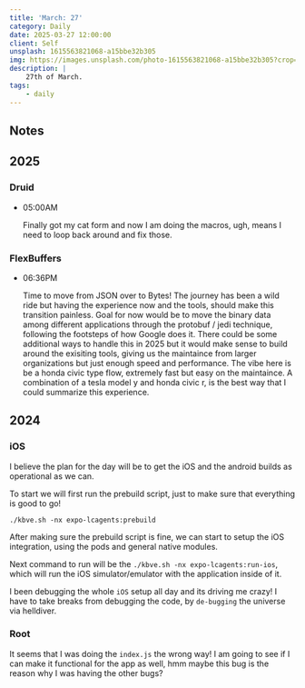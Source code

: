 ```yaml
---
title: 'March: 27'
category: Daily
date: 2025-03-27 12:00:00
client: Self
unsplash: 1615563821068-a15bbe32b305
img: https://images.unsplash.com/photo-1615563821068-a15bbe32b305?crop=entropy&cs=srgb&fm=jpg&ixid=MnwzNjM5Nzd8MHwxfHJhbmRvbXx8fHx8fHx8fDE2ODE3NDg2ODY&ixlib=rb-4.0.3&q=85
description: |
    27th of March.
tags:
    - daily
---
```


<Adsense />



## Notes

## 2025

### Druid

-   05:00AM

    Finally got my cat form and now I am doing the macros, ugh, means I need to loop back around and fix those.

### FlexBuffers

-   06:36PM

    Time to move from JSON over to Bytes!
    The journey has been a wild ride but having the experience now and the tools, should make this transition painless.
    Goal for now would be to move the binary data among different applications through the protobuf / jedi technique, following the footsteps of how Google does it.
    There could be some additional ways to handle this in 2025 but it would make sense to build around the exisiting tools, giving us the maintaince from larger organizations but just enough speed and performance.
    The vibe here is be a honda civic type flow, extremely fast but easy on the maintaince.
    A combination of a tesla model y and honda civic r, is the best way that I could summarize this experience.

## 2024


### iOS

I believe the plan for the day will be to get the iOS and the android builds as operational as we can.

To start we will first run the prebuild script, just to make sure that everything is good to go!

`./kbve.sh -nx expo-lcagents:prebuild`

After making sure the prebuild script is fine, we can start to setup the iOS integration, using the pods and general native modules.

Next command to run will be the `./kbve.sh -nx expo-lcagents:run-ios`, which will run the iOS simulator/emulator with the application inside of it.

I been debugging the whole `iOS` setup all day and its driving me crazy! I have to take breaks from debugging the code, by `de-bugging` the universe via helldiver.



### Root

It seems that I was doing the `index.js` the wrong way!
I am going to see if I can make it functional for the app as well, hmm maybe this bug is the reason why I was having the other bugs?
